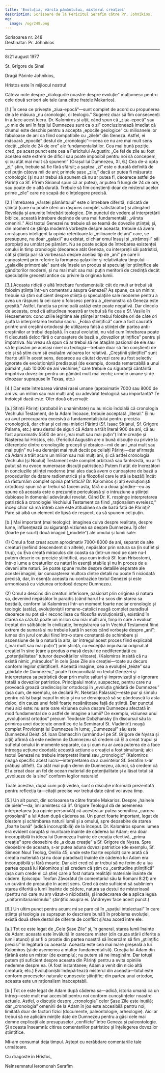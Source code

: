```yaml
---
title: 'Evoluția, vârsta pământului, misterul creației'
description: Scrisoare de la Fericitul Serafim către Pr. Johnikios.
og:
  image: /og/248.png
---
```


<div style={{textAlign:'right', fontFamily:'monospace'}}>Scrisoarea nr. 248</div>
<div style={{textAlign:'left', fontFamily:'monospace'}}>Destinatar: Pr. Johnikios</div>

---

8/21 august 1977

St. Grigore de Sinai

Dragă Părinte Johnikios,

Hristos este în mijlocul nostru!

Câteva note despre „dialogurile noastre despre evoluție” mulțumesc pentru cele două scrisori ale tale (una către fratele Makarios).

[1.] În ceea ce privește „ziua-epocă”—sunt complet de acord cu propunerea de a le măsura „nu cronologic, ci teologic.” Sugerez doar să fim consecvenți în a face acest lucru. Dr. Kalomiros și alții, când spun că „ziua-epocă” sau „o mie de ani în fața lui Dumnezeu sunt ca o zi” concluzionează imediat că drumul este deschis pentru a accepta „epocile geologice” cu milioanele lor fabuloase de ani ca fiind compatibile cu „zilele” din Geneza. Astfel, ei măsoară „epocile” destul de „cronologic”—ceea ce nu are mai mult sens decât „zilele de 24 de ore” ale fundamentalistilor. Cea mai bună poziție, cred, pe acest punct este cea a Fericitului Augustin: „Ce fel de zile au fost acestea este extrem de dificil sau poate imposibil pentru noi să concepem, și cu atât mai mult să spunem!” (Orașul lui Dumnezeu, XI, 6.) Cea de-a opta „zi,” știm, trebuie să fie fără sfârșit; a șaptea „zi” este o durată definită de cel puțin câteva mii de ani; primele șase „zile,” dacă ar putea fi măsurate cronologic (și nu ar trebui să spunem că nu ar putea fi, deoarece astfel de Părinți ca Sf. Efrem Sirianul spun că ar putea), ar putea fi lungi de 24 de ore, sau poate de o altă durată. Trebuie să fim conștienți doar de misterul acelor prime „zile” care ne scapă de o înțelegere precisă.

[2.] Întrebarea „vârstei pământului” este o întrebare diferită, ridicată de știință (care nu poate oferi un răspuns complet satisfăcător) și atingând Revelația și anumite întrebări teologice. Din punctul de vedere al interpretării biblice, această întrebare depinde de una mai fundamentală: „vârsta omenirii.” Aici textul Genezei nu trebuie să se teamă de dovezile științei; și, din moment ce știința modernă vorbește despre aceasta, trebuie să avem un răspuns inteligent la opinia referitoare la „milioanele de ani” care, se presupune, nu doar „galaxii” au existat, ci chiar omul însuși și „strămoșii” săi apropiați au umblat pe pământ. Nu se poate scăpa de întrebarea existenței omului în timp cronologic (deoarece atât Geneza, cu interpreții săi patristici, cât și știința par să vorbească despre același tip de „ani” pe care îi cunoaștem) prin referire la formarea galaxiilor și relativitatea timpului—„galaxiile primordiale” sunt ele însele un produs al speculațiilor științifice ale gânditorilor moderni, și nu mai mult sau mai puțin meritorii de credință decât speculațiile grecești antice cu privire la originea lumii.

[3.] Aceasta ridică o altă întrebare fundamentală: cât de mult ar trebui să folosim știința într-un comentariu asupra Genezei? Aș spune, ca un minim: trebuie să știm suficient despre știință și speculațiile sale moderne pentru a avea un răspuns la cei care o folosesc pentru a „demonstra că Geneza este greșită.” Astfel, funcția sa principală astăzi este poate negativă. Dar dincolo de aceasta, cred că atitudinea noastră ar trebui să fie cea a Sf. Vasile în Hexaemeron: concluziile legitime ale științei ar trebui folosite ori de câte ori ajută la interpretarea textului sacru. „Fobia științifică” care a fost cauzată printre unii creștini ortodocși de utilizarea falsă a științei din partea anti-creștinilor ar trebui depășită. În cazul evoluției, nu văd cum întrebarea poate fi discutată deloc fără o cunoaștere de bază a „dovezilor științifice” pentru și împotriva. Nu vreau să spun că ar trebui să ne atașăm pasional de ele sau să le plasăm pe același nivel cu teologia—trebuie doar să fim conștienți de ele și să știm cum să evaluăm valoarea lor relativă. „Creștinii științifici” sunt foarte utili în acest sens, deoarece au căutat dovezi care au fost selectiv ignorate de evoluționiștii predispuși (de exemplu, dovada remarcabilă a unui pământ „sub 10.000 de ani vechime,” care trebuie cu siguranță cântărită împotriva dovezilor pentru un pământ mult mai vechi; urmele umane și de dinozaur suprapuse în Texas, etc.)

[4.] Dar este întrebarea vârstei rasei umane (aproximativ 7000 sau 8000 de ani vs. un milion sau mai mulți ani) cu adevărat teologică sau importantă? Te îndoiești dacă este. Ofer două observații:

[a.] Sfinții Părinți (probabil în unanimitate) nu au nicio îndoială că cronologia Vechiului Testament, de la Adam încoace, trebuie acceptată „literal.” Ei nu au avut preocuparea excesivă a fundamentalistului pentru precizia cronologică, dar chiar și cei mai mistici Părinți (Sf. Isaac Sirianul, Sf. Grigore Palama, etc.) erau destul de siguri că Adam a trăit literal 900 de ani, că au fost aproximativ 5500 de ani („mai mult sau mai puțin”) între creație și Nașterea lui Hristos, etc. (Fericitul Augustin are o bună discuție cu privire la diferențele dintre cronologiile grecești și ebraice—mii de ani „mai mult sau mai puțin” nu l-au deranjat mai mult decât pe ceilalți Părinți—dar afirmația că Adam a trăit acum un milion sau mai mulți ani, și că astfel cronologia Vechiului (și Noului) Testament este complet arbitrară sau fantezistă, nu ar fi putut să nu evoce numeroase discuții patristice.) Putem fi atât de încrezători în concluziile științei moderne (mai ales dacă avem o cunoaștere de bază a procedurilor de datare radiometrică și a filozofiei care le stă la bază!) încât să răsturnăm complet opinia patristică? Dr. Kalomiros și alți evoluționiști ortodocși spun că ar trebui să facem asta, fără o a doua gândire—eu aș spune că aceasta este o prezumție periculoasă și o intruziune a științei dubioase în domeniul adevărului revelat. Când Dr. K. respinge interpretarea patristică a cronologiei Vechiului Testament ca fiind „raționalism evreiesc,” încep chiar să mă întreb care este atitudinea sa de bază față de Părinți? Pare să aibă un element de lipsă de respect, ca să spunem cel puțin.

[b.] Mai important (mai teologic): imaginea cuiva despre realitate, despre lume, influențează cu siguranță viziunea sa despre Dumnezeu. Îți ofer (foarte pe scurt) două imagini („modele”) ale omului și lumii sale:

(1) Omul a fost creat acum aproximativ 7000-8000 de ani, separat de alte creaturi (nefiind descendent din altele), nepăsător prin natura sa (în suflet și trup), cu Eva creată miraculos din coasta sa (într-un mod pe care nu-l putem descrie cu precizie științifică, așa cum indică Sf. Ioan Hrisostom), într-o lume a creaturilor cu naturi în esență stabile și nu în proces de a deveni alte naturi. Se poate spune multe despre detaliile separate ale acestei imagini, iar cunoașterea multora dintre detalii nu poate fi niciodată precisă, dar, în esență: aceasta nu contrazice textul Genezei și este armonioasă cu viziunea ortodoxă despre Dumnezeu.

(2) Omul a descins din creaturi inferioare, pasionat prin originea și natura sa, devenind nepăsător în paradis (când harul l-a scos din starea sa bestială, conform lui Kalomiros) într-un moment foarte neclar cronologic și teologic (astăzi, evoluționiștii romano-catolici neagă complet paradisul deoarece nu pot să-l reconcilieze cu filosofia evoluționistă), existând în starea sa căzută poate un milion sau mai mulți ani, timp în care a evoluat treptat din sălbăticie în civilizație, înregistrarea sa în Vechiul Testament fiind extrem de sumară și nu trebuie luată în serios când vorbește despre „ani”; lumea din jurul omului fiind într-o stare constantă de schimbare și ascensiune de la o natură la alta, iar întregul acest proces fiind explicabil („mai mult sau mai puțin”) prin știință, cu excepția impulsului original al creației în sine (care a produs o masă destul de nediferențiată cu „potențialitatea” tuturor dezvoltărilor viitoare). (Kalomiros insistă că nu există nimic „miraculos” în cele Șase Zile ale creației—toate au decurs conform legilor științifice!). Această imagine, cea a evoluției „teiste” sau „ghidate de Dumnezeu,” poate fi reconciliată cu textul Genezei și interpretarea sa patristică doar prin multe salturi și improvizații și o ignorare totală a dovezilor patristice. Principalul motiv, suspectez, pentru care nu provoacă groază credincioșilor ortodocși în „evoluția ghidată de Dumnezeu” (așa cum, de exemplu, se declară Pr. Neketas Palassis)—este pur și simplu pentru că își bagă capul în nisip și nu se deranjează să se gândească la asta deloc, din cauza unei fobii foarte nesănătoase față de știință. Dar punctul meu aici este: nu este oare viziunea cuiva despre Dumnezeu afectată în mod fundamental de o astfel de imagine a lumii? De exemplu, viziunea unui „evoluționist ortodox” precum Teodosie Dobzhansky (în discursul său la primirea unei doctorate onorifice de la Seminarul St. Vladimir!) neagă complet Providența lui Dumnezeu în lume; „Dumnezeul” său este Dumnezeul Deist. Sf. Ioan Damaschin (urmându-l pe Sf. Grigore de Nyssa și alții) afirmă că este nedemn de Dumnezeu să credem că El a creat trupul și sufletul omului în momente separate, ca și cum nu ar avea puterea de a face întreaga acțiune deodată; această acțiune a creației a fost simultană; aici textul Genezei nu trebuie interpretat literal sau „cronologic” (Kalomiros neagă specific acest lucru—interpretarea sa a cuvintelor Sf. Serafim s-ar prăbuși altfel!). Cu atât mai puțin demn de Dumnezeu, atunci, să credem că El a creat doar un fel de ocean material de potențialitate și a lăsat totul să „evolueze de la sine” conform legilor naturale!

Toate acestea, după cum poți vedea, sunt o discuție informală prezentată pentru reflecția ta—citații precise vor trebui date când voi avea timp.

[5.] Un alt punct, din scrisoarea ta către fratele Makarios. Despre „hainele de piele”—da, îmi amintesc că Sf. Grigore Teologul dă de asemenea interpretarea (ca opinie personală) că acestea ar putea semnifica „carnea grosolană” a lui Adam după căderea sa. Un punct foarte important, legat de blestem și schimbarea naturii lumii și a omului, spre deosebire de starea „foarte bună” (adică incoruptibilă) de la început. Dr. Kalomiros spune: lumea era evident coruptă și muritoare înainte de căderea lui Adam; era doar incoruptibilă în ideea lui Dumnezeu înainte de creația efectivă, „prima creație” spre deosebire de „a doua creație” a Sf. Grigore de Nyssa. Spre deosebire de aceasta, s-ar putea aduna dovezi patristice (de exemplu, Sf. Simeon Noul Teolog, Omilia 45, unde este foarte explicit) care arată că creația materială (și nu doar paradisul) înainte de căderea lui Adam era incoruptibilă și fără moarte. Dar aici cred că ar trebui să ne ferim de a lua partea opusă lui Kalomiros și să credem că știm cu „certitudine științifică” (așa cum crede el că știe) care a fost natura realității materiale înainte de cădere. Episcopul Teofan Zăvorâtul (în comentariul său la Romani 8:21) are un cuvânt de precauție în acest sens. Cred că este suficient să subliniem starea diferită a lumii înainte de cădere, natura sa destul de misterioasă (pentru noi care nu am văzut-o niciodată), și inadecvarea de a aplica legea „uniformitarianismului” științific asupra ei. (Andreyev face acest punct.)

[6.] Un ultim punct pentru acum: mi se pare că în „spațiul intelectual” în care știința și teologia se suprapun (o descriere bună!) în problema evoluției, există două sfere destul de diferite de conflict și/sau acord între ele:

[a.] Tot ce este legat de „Cele Șase Zile” și, în general, starea lumii înainte de Adam: aceasta este învăluită în oarecare mister (din cauza stării diferite a lumii atunci) și ar fi o prostie din partea noastră să încercăm să fim „științific precisi” în legătură cu aceasta. Aceasta este cea mai mare greșeală a lui Kalomiros (și de asemenea a multor fundamentalisti). Creația lui Adam din țărână este un mister (de exemplu); nu putem să ne imaginăm. Dar totuși putem ști suficient despre aceasta din Părinți pentru a evita opiniile nedemne despre ea. (A fost instantanee; Adam a venit din nicio altă creatură; etc.) Evoluționiștii îndepărtează misterul din aceasta—totul este conform proceselor naturale cunoscute științific; din partea unui ortodox, aceasta este un raționalism inacceptabil.

[b.] Tot ce este legat de Adam după căderea sa—adică, istoria umană ca un întreg—este mult mai accesibil pentru noi conform cunoștințelor noastre actuale. Astfel, o discuție despre „cronologia” celor Șase Zile este inutilă; dar „cronologia” omenirii de la Adam în jos este accesibilă pentru noi, limitată doar de factori fizici (documente, paleontologie, arheologie). Aici ar trebui să ne aplicăm mințile date de Dumnezeu pentru a găsi cele mai demne explicații ale presupuselor „conflicte” între Geneza și paleontologie. Și aceasta înseamnă: citirea comentariilor patristice și înțelegerea dovezilor științifice.

Mi-am consumat deja timpul. Aștept cu nerăbdare comentariile tale următoare.

Cu dragoste în Hristos,

Neînsemnatul Ieromonah Serafim